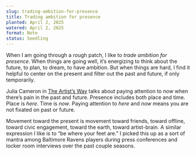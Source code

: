```yaml
---
slug: trading-ambition-for-presence
title: Trading ambition for presence
planted: April 2, 2025
watered: April 2, 2025
format: Note
status: Seedling
---
```


When I am going through a rough patch, I like to _trade ambition for presence_. When things are going well, it’s energizing to think about the future, to plan, to dream, to have ambition. But when things are hard, I find it helpful to center on the present and filter out the past and future, if only temporarily.

Julia Cameron in [The Artist’s Way](/the-artists-way) talks about paying attention to _now_ when there’s pain in the past and future. Presence includes both place and time. Place is _here_. Time is _now_. Paying attention to _here_ and _now_ means you are not fixated on past or future.

Movement toward the present is movement toward friends, toward offline, toward civic engagement, toward the earth, toward artist-brain. A similar expression I like is to “be where your feet are.” I picked this up as a sort of mantra among Baltimore Ravens players during press conferences and locker room interviews over the past couple seasons.
